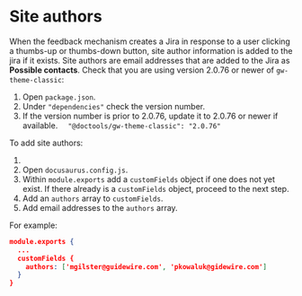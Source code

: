 # Site authors

When the feedback mechanism creates a Jira in response to a user clicking a thumbs-up or thumbs-down button, site author information is added to the jira if it exists. Site authors are email addresses that are added to the Jira as **Possible contacts**.
Check that you are using version 2.0.76 or newer of `gw-theme-classic`:
1. Open `package.json`.
1. Under `"dependencies"` check the version number.
1. If the version number is prior to 2.0.76, update it to 2.0.76 or newer if available.
```  "@doctools/gw-theme-classic": "2.0.76"```

To add site authors:

1.    
1. Open `docusaurus.config.js`.
1. Within `module.exports` add a `customFields` object if one does not yet exist. If there already is a `customFields` object, proceed to the next step.
1. Add an `authors` array to `customFields`.
1. Add email addresses to the `authors` array.

For example:
```json
module.exports {
  ...
  customFields {
    authors: ['mgilster@guidewire.com', 'pkowaluk@gidewire.com']
  }
}  

